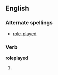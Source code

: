 ==English==

===Alternate spellings===
* [[role-played]]

===Verb===
'''roleplayed'''

# {{present participle of|[[roleplay]]}}